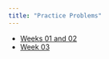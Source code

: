 ```yaml
---
title: "Practice Problems"
---
```


* [Weeks 01 and 02](pdfs/practice-01.pdf)
* [Week 03](pdfs/practice-02.pdf)